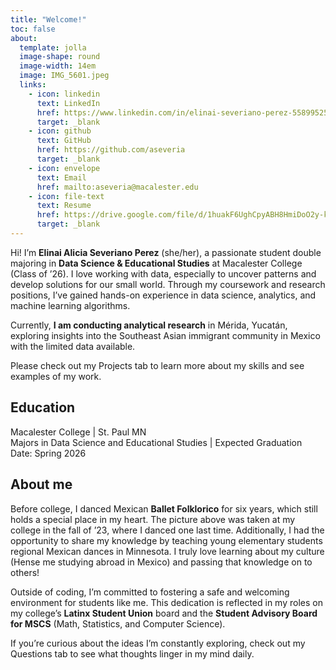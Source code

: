 ```yaml
---
title: "Welcome!"
toc: false
about: 
  template: jolla
  image-shape: round
  image-width: 14em
  image: IMG_5601.jpeg
  links:
    - icon: linkedin
      text: LinkedIn
      href: https://www.linkedin.com/in/elinai-severiano-perez-558995259
      target: _blank
    - icon: github
      text: GitHub
      href: https://github.com/aseveria
      target: _blank
    - icon: envelope
      text: Email
      href: mailto:aseveria@macalester.edu
    - icon: file-text
      text: Resume
      href: https://drive.google.com/file/d/1huakF6UghCpyABH8HmiDoO2y-kUJ_-3K/view?usp=share_link
      target: _blank
---
```

:::{#intro-heading}
Hi! I'm **Elinai Alicia Severiano Perez** (she/her), a passionate student double majoring in **Data Science & Educational Studies** at Macalester College (Class of '26). I love working with data, especially to uncover patterns and develop solutions for our small world. Through my coursework and research positions, I’ve gained hands-on experience in data science, analytics, and machine learning algorithms. 

Currently, **I am conducting analytical research** in Mérida, Yucatán, exploring insights into the Southeast Asian immigrant community in Mexico with the limited data available.

Please check out my Projects tab to learn more about my skills and see examples of my work.

## Education
Macalester College | St. Paul MN <br>
Majors in Data Science and Educational Studies | Expected Graduation Date: Spring 2026


## About me
Before college, I danced Mexican **Ballet Folklorico** for six years, which still holds a special place in my heart. The picture above was taken at my college in the fall of '23, where I danced one last time. Additionally, I had the opportunity to share my knowledge by teaching young elementary students regional Mexican dances in Minnesota. I truly love learning about my culture (Hense me studying abroad in Mexico) and passing that knowledge on to others!

Outside of coding, I’m committed to fostering a safe and welcoming environment for students like me. This dedication is reflected in my roles on my college's **Latinx Student Union** board and the **Student Advisory Board for MSCS** (Math, Statistics, and Computer Science). 

If you're curious about the ideas I’m constantly exploring, check out my Questions tab to see what thoughts linger in my mind daily.

:::
